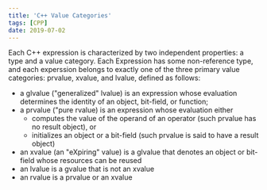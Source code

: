 ```yaml
---
title: 'C++ Value Categories'
tags: [CPP]
date: 2019-07-02
---
```


Each C++ expression is characterized by two independent properties: a type and a value category. Each Expression has some non-reference type, and each experssion
belongs to exactly one of the three primary value categories: prvalue, xvalue, and lvalue, defined as follows:

- a glvalue ("generalized" lvalue) is an expression whose evaluation determines the identity of an object, bit-field, or function;
- a prvalue ("pure rvalue) is an expression whose evaluation either
  - computes the value of the operand of an operator (such prvalue has no result object), or
  - initializes an object or a bit-field (such prvalue is said to have a result object)
- an xvalue (an "eXpiring" value) is a glvalue that denotes an object or bit-field whose resources can be reused
- an lvalue is a gvalue that is not an xvalue
- an rvalue is a prvalue or an xvalue
